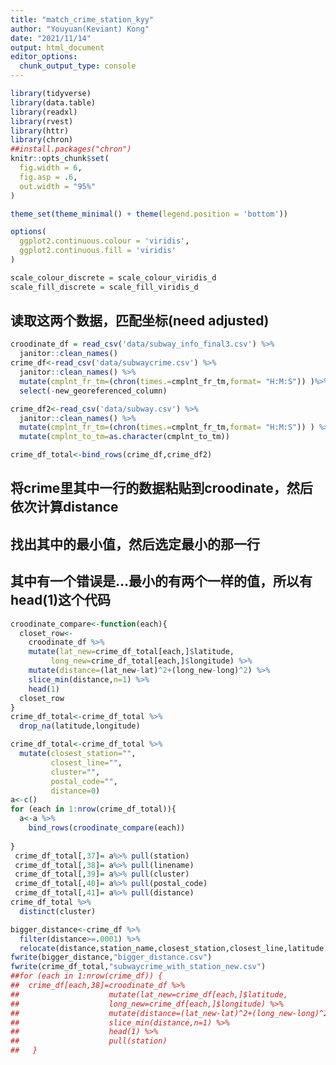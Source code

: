 ```yaml
---
title: "match_crime_station_kyy"
author: "Youyuan(Keviant) Kong"
date: "2021/11/14"
output: html_document
editor_options: 
  chunk_output_type: console
---
```


```r
library(tidyverse)
library(data.table)
library(readxl)
library(rvest)
library(httr)
library(chron)
##install.packages("chron")
knitr::opts_chunk$set(
  fig.width = 6,
  fig.asp = .6,
  out.width = "95%"
)

theme_set(theme_minimal() + theme(legend.position = 'bottom'))

options(
  ggplot2.continuous.colour = 'viridis',
  ggplot2.continuous.fill = 'viridis'
)

scale_colour_discrete = scale_colour_viridis_d
scale_fill_discrete = scale_fill_viridis_d
```


## 读取这两个数据，匹配坐标(need adjusted)
```r
croodinate_df = read_csv('data/subway_info_final3.csv') %>% 
  janitor::clean_names()
crime_df<-read_csv('data/subwaycrime.csv') %>% 
  janitor::clean_names() %>% 
  mutate(cmplnt_fr_tm=(chron(times.=cmplnt_fr_tm,format= "H:M:S")) )%>% 
  select(-new_georeferenced_column) 

crime_df2<-read_csv('data/subway.csv') %>% 
  janitor::clean_names() %>% 
  mutate(cmplnt_fr_tm=(chron(times.=cmplnt_fr_tm,format= "H:M:S")) ) %>% 
  mutate(cmplnt_to_tm=as.character(cmplnt_to_tm))

crime_df_total<-bind_rows(crime_df,crime_df2)
```

## 将crime里其中一行的数据粘贴到croodinate，然后依次计算distance
## 找出其中的最小值，然后选定最小的那一行
## 其中有一个错误是...最小的有两个一样的值，所以有head(1)这个代码
```r
croodinate_compare<-function(each){
  closet_row<-
    croodinate_df %>% 
    mutate(lat_new=crime_df_total[each,]$latitude,
         long_new=crime_df_total[each,]$longitude) %>% 
    mutate(distance=(lat_new-lat)^2+(long_new-long)^2) %>% 
    slice_min(distance,n=1) %>% 
    head(1)
  closet_row
}
crime_df_total<-crime_df_total %>% 
  drop_na(latitude,longitude)

crime_df_total<-crime_df_total %>% 
  mutate(closest_station="",
         closest_line="",
         cluster="",
         postal_code="",
         distance=0)
a<-c()
for (each in 1:nrow(crime_df_total)){
  a<-a %>% 
    bind_rows(croodinate_compare(each))
 
}
 crime_df_total[,37]= a%>% pull(station)
 crime_df_total[,38]= a%>% pull(linename)
 crime_df_total[,39]= a%>% pull(cluster)
 crime_df_total[,40]= a%>% pull(postal_code)
 crime_df_total[,41]= a%>% pull(distance)
crime_df_total %>% 
  distinct(cluster)

bigger_distance<-crime_df %>% 
  filter(distance>=.0001) %>% 
  relocate(distance,station_name,closest_station,closest_line,latitude,longitude)
fwrite(bigger_distance,"bigger_distance.csv")
fwrite(crime_df_total,"subwaycrime_with_station_new.csv")
##for (each in 1:nrow(crime_df)) {
##  crime_df[each,38]=croodinate_df %>% 
##                    mutate(lat_new=crime_df[each,]$latitude,
##                    long_new=crime_df[each,]$longitude) %>% 
##                    mutate(distance=(lat_new-lat)^2+(long_new-long)^2) ##%>%
##                    slice_min(distance,n=1) %>% 
##                    head(1) %>% 
##                    pull(station)
##   }

```